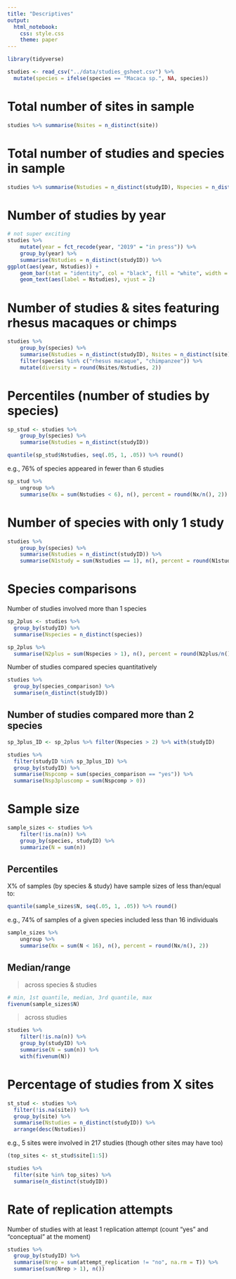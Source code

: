 ```yaml
---
title: "Descriptives"
output:
  html_notebook:
    css: style.css
    theme: paper
---
```


```r
library(tidyverse)
```

```r
studies <- read_csv("../data/studies_gsheet.csv") %>% 
  mutate(species = ifelse(species == "Macaca sp.", NA, species))
```

# Total number of sites in sample

```r
studies %>% summarise(Nsites = n_distinct(site))
```

# Total number of studies and species in sample

```r
studies %>% summarise(Nstudies = n_distinct(studyID), Nspecies = n_distinct(species))
```

# Number of studies by year

```r
# not super exciting
studies %>% 
    mutate(year = fct_recode(year, "2019" = "in press")) %>% 
    group_by(year) %>% 
    summarise(Nstudies = n_distinct(studyID)) %>% 
ggplot(aes(year, Nstudies)) +
    geom_bar(stat = "identity", col = "black", fill = "white", width = .5) +
    geom_text(aes(label = Nstudies), vjust = 2)
```

# Number of studies & sites featuring rhesus macaques or chimps

```r
studies %>% 
    group_by(species) %>% 
    summarise(Nstudies = n_distinct(studyID), Nsites = n_distinct(site)) %>% 
    filter(species %in% c("rhesus macaque", "chimpanzee")) %>% 
    mutate(diversity = round(Nsites/Nstudies, 2))
```

# Percentiles (number of studies by species)

```r
sp_stud <- studies %>% 
    group_by(species) %>% 
    summarise(Nstudies = n_distinct(studyID))
```

```r
quantile(sp_stud$Nstudies, seq(.05, 1, .05)) %>% round()
```

e.g., 76% of species appeared in fewer than 6 studies

```r
sp_stud %>% 
    ungroup %>% 
    summarise(Nx = sum(Nstudies < 6), n(), percent = round(Nx/n(), 2))
```

# Number of species with only 1 study

```r
studies %>% 
    group_by(species) %>% 
    summarise(Nstudies = n_distinct(studyID)) %>% 
    summarise(N1study = sum(Nstudies == 1), n(), percent = round(N1study/n(), 2))
```

# Species comparisons

Number of studies involved more than 1 species

```r
sp_2plus <- studies %>% 
  group_by(studyID) %>% 
  summarise(Nspecies = n_distinct(species))

sp_2plus %>% 
  summarise(N2plus = sum(Nspecies > 1), n(), percent = round(N2plus/n(), 2))
```

Number of studies compared species quantitatively

```r
studies %>% 
  group_by(species_comparison) %>% 
  summarise(n_distinct(studyID))
```

## Number of studies compared more than 2 species

```r
sp_3plus_ID <- sp_2plus %>% filter(Nspecies > 2) %>% with(studyID)

studies %>% 
  filter(studyID %in% sp_3plus_ID) %>% 
  group_by(studyID) %>% 
  summarise(Nspcomp = sum(species_comparison == "yes")) %>% 
  summarise(Nsp3pluscomp = sum(Nspcomp > 0))
```

# Sample size

```r
sample_sizes <- studies %>% 
    filter(!is.na(n)) %>% 
    group_by(species, studyID) %>% 
    summarize(N = sum(n))
```

## Percentiles

X% of samples (by species & study) have sample sizes of less than/equal to:

```r
quantile(sample_sizes$N, seq(.05, 1, .05)) %>% round()
```

e.g., 74% of samples of a given species included less than 16 individuals

```r
sample_sizes %>% 
    ungroup %>% 
    summarise(Nx = sum(N < 16), n(), percent = round(Nx/n(), 2))
```

## Median/range

> across species & studies

```r
# min, 1st quantile, median, 3rd quantile, max
fivenum(sample_sizes$N)
```

> across studies

```r
studies %>% 
    filter(!is.na(n)) %>% 
    group_by(studyID) %>% 
    summarise(N = sum(n)) %>% 
    with(fivenum(N))
```

# Percentage of studies from X sites

```r
st_stud <- studies %>% 
  filter(!is.na(site)) %>% 
  group_by(site) %>% 
  summarise(Nstudies = n_distinct(studyID)) %>% 
  arrange(desc(Nstudies))
```

e.g., 5 sites were involved in 217 studies (though other sites may have too)

```r
(top_sites <- st_stud$site[1:5])

studies %>% 
  filter(site %in% top_sites) %>% 
  summarise(n_distinct(studyID))
```


# Rate of replication attempts

Number of studies with at least 1 replication attempt (count "yes" and "conceptual" at the moment)

```r
studies %>% 
  group_by(studyID) %>%
  summarise(Nrep = sum(attempt_replication != "no", na.rm = T)) %>% 
  summarise(sum(Nrep > 1), n())
```


